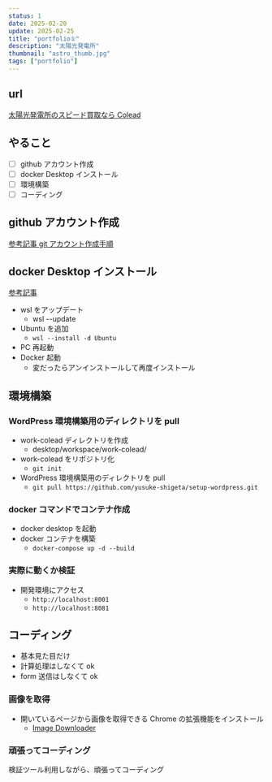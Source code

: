 ```yaml
---
status: 1
date: 2025-02-20
update: 2025-02-25
title: "portfolio①"
description: "太陽光発電所"
thumbnail: "astro_thumb.jpg"
tags: ["portfolio"]
---
```


## url

[太陽光発電所のスピード買取なら Colead](https://co-lead.jp/)

## やること

- [ ] github アカウント作成
- [ ] docker Desktop インストール
- [ ] 環境構築
- [ ] コーディング

## github アカウント作成

[参考記事 git アカウント作成手順](https://prog-8.com/docs/git-env-win)

## docker Desktop インストール

[参考記事](https://nosubject.io/windows11-how-to-setup-wsl2-ubuntu-and-docker-desktop/)

- wsl をアップデート
  - wsl --update
- Ubuntu を追加
  - `wsl --install -d Ubuntu`
- PC 再起動
- Docker 起動
  - 変だったらアンインストールして再度インストール

## 環境構築

### WordPress 環境構築用のディレクトリを pull

- work-colead ディレクトリを作成
  - desktop/workspace/work-colead/
- work-colead をリポジトリ化
  - `git init`
- WordPress 環境構築用のディレクトリを pull
  - `git pull https://github.com/yusuke-shigeta/setup-wordpress.git`

### docker コマンドでコンテナ作成

- docker desktop を起動
- docker コンテナを構築
  - `docker-compose up -d --build`

### 実際に動くか検証

- 開発環境にアクセス
  - `http://localhost:8001`
  - `http://localhost:8081`

## コーディング

- 基本見た目だけ
- 計算処理はしなくて ok
- form 送信はしなくて ok

### 画像を取得

- 開いているページから画像を取得できる Chrome の拡張機能をインストール
  - [Image Downloader](https://chromewebstore.google.com/detail/image-downloader/cnpniohnfphhjihaiiggeabnkjhpaldj?hl=ja)

### 頑張ってコーディング

検証ツール利用しながら、頑張ってコーディング
